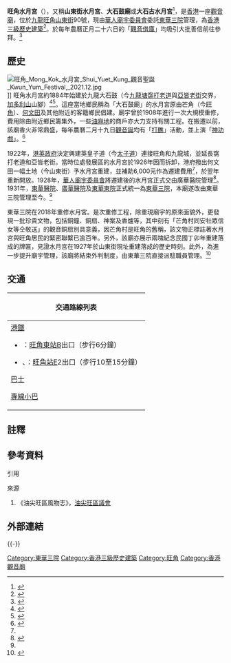 {{東亞廟宇
| name = 旺角水月宮
| img = File:ShanTungStShuiYuetKung.jpg
| img_capt = 山東街水月宮正門 
| image_width = 270
| location = {{HKG}}[[九龍|九龍]][[旺角|旺角]][[山東街|山東街]]90號
| coordinates = {{coord|22.318030|114.172900}}
| open_year = 1927年
| founder = 
| type = 
| year = 
| struct =  
| level = 
| cultural_collection = [[香港三級歷史建築|香港三級歷史建築]]<ref name= "三級歷史建築" />
       重修后 由東華三院管理
| god = [[觀音|水月宫觀音]]
| cere_date = 
| section =
| people = 
| visitor_figures = 
| metro = 
| mass_rapid_transit = 
| mass_transit_railway = [[旺角站|旺角站]]E2出口 / [[旺角東站|旺角東站]]B出口
| bus = 
}}

'''旺角水月宮'''（{{lang-en|Shui Yuet Kung, Shantung Street}}），又稱'''山東街水月宮'''、'''大石鼓廟'''或'''大石古水月宮'''<ref>{{cite web| title= 東華三院的歷史建築保育| url=https://www.heritage.gov.hk/en/doc/Heritage_Newsletter_72.pdf| format=pdf| journal=「活化@Heritage」活化歷史建築通訊| issue=72 |page=頁6 | publisher= [[香港特別行政區發展局|香港特別行政區發展局]]文物保育專員辦事處| accessdate=2021-04-21 |archive-url=https://web.archive.org/web/20210421063257/https://www.heritage.gov.hk/en/doc/Heritage_Newsletter_72.pdf |archive-date=2021-04-21 |dead-url=no}}</ref>，是[[香港|香港]]一座[[觀音廟|觀音廟]]，位於[[九龍|九龍]][[旺角|旺角]][[山東街|山東街]]90號，現由[[華人廟宇委員會|華人廟宇委員會]]委託[[東華三院|東華三院]]管理，為[[香港三級歷史建築|香港三級歷史建築]]<ref name= "三級歷史建築">{{cite web| title= List of the 1,444 Historic Buildings with Assessment Results| url=http://www.aab.gov.hk/form/AAB-SM-chi.pdf| format=pdf| publisher= [[香港特別行政區|香港特別行政區]][[發展局|發展局]][[古物諮詢委員會|古物諮詢委員會]] |date=2020-09 |accessdate=2021-04-21 |archive-url=https://web.archive.org/web/20210524081701/http://www.aab.gov.hk/form/AAB-SM-chi.pdf |archive-date=2021-05-24 |dead-url=no}}</ref>。於每年農曆正月二十六日的「[[觀音借庫|觀音借庫]]」均吸引大批善信前往參拜。<ref>{{cite web| title= 水月宮 (觀音廟)| url=https://www.gohk.gov.hk/chi/welcome/ymt_spots.html?spots=20 |publisher= 香港特別行政區[[民政事務總署|民政事務總署]] | accessdate=2021-04-21 |archive-url=https://web.archive.org/web/20210421063257/https://www.gohk.gov.hk/chi/welcome/ymt_spots.html?spots=20 |archive-date=2021-04-21 |dead-url=no}}</ref>

== 歷史 ==
[[File:旺角_Mong_Kok_水月宮_Shui_Yuet_Kung_觀音聖誕_Kwun_Yum_Festival,_2021.12.jpg|thumb]]]]
旺角水月宮約1884年始建於九龍大石鼓（今[[九龍塘|九龍塘]][[窩打老道|窩打老道]]與[[亞皆老街|亞皆老街]]交界，[[加多利山|加多利山]]山腳）<ref name= "TWGH_1">{{cite web| title= 廟宇及文化單位介紹 - 山東街水月宮| url=https://temples.tungwahcsd.org/shui-yuet-kung-shan-tung-street?_lang=zh-TW |publisher= 東華三院廟宇及文化推廣服務網站| accessdate=2021-04-21 |archive-url=https://web.archive.org/web/20200810192209/https://temples.tungwahcsd.org/shui-yuet-kung-shan-tung-street?_lang=zh-TW |archive-date=2020-08-10 |dead-url=no}}</ref><ref>{{Cite web|title=Hong Kong and part of Leased Territory|url=https://catalogue.nla.gov.au/Record/2825356|author=Great Britain. War Office|date=1913|access-date=2022-05-24|archive-date=2022-05-24|archive-url=https://web.archive.org/web/20220524124253/https://catalogue.nla.gov.au/Record/2825356}}</ref>。這座當地鄉民稱為「大石鼓廟」的水月宮原由芒角（今[[旺角|旺角]]）、[[何文田|何文田]]及其他附近的客籍鄉民倡建。廟宇曾於1908年進行一次大規模重修，費用除由附近鄉民籌集外，一些[[油麻地|油麻地]]的商戶亦大力支持有關工程。在搬遷以前，該廟香火非常鼎盛，每年農曆二月十九日[[觀音誕|觀音誕]]均有「[[打醮|打醮]]」活動，並上演「[[神功戲|神功戲]]」。<ref name= "TWGH_book">{{cite book |last=盧淑櫻 |first= |date=2019-05-31 |title=《東華歷史散步》 |url=https://books.google.com.hk/books?id=6UYpEAAAQBAJ&pg=PA126&lpg=PA126&dq=%E6%B0%B4%E6%9C%88%E5%AE%AE+6,000%E5%85%83&source=bl&ots=v2Qno07Ctj&sig=ACfU3U2NWwAvTKax2DSpdYo-isVTsANtDg&hl=zh-TW&sa=X&ved=2ahUKEwi60sfoxI7wAhUPGaYKHZjhDPYQ6AEwDnoECA4QAw#v=onepage&q=%E6%B0%B4%E6%9C%88%E5%AE%AE%206%2C000%E5%85%83&f=false |location=香港 |publisher=[[商務印書館|商務印書館]] |page=頁125 |isbn=9789620758089 |access-date=2021-04-21 |archive-date=2021-04-21 |archive-url=https://web.archive.org/web/20210421063254/https://books.google.com.hk/books?id=6UYpEAAAQBAJ&pg=PA126&lpg=PA126&dq=%E6%B0%B4%E6%9C%88%E5%AE%AE+6,000%E5%85%83&source=bl&ots=v2Qno07Ctj&sig=ACfU3U2NWwAvTKax2DSpdYo-isVTsANtDg&hl=zh-TW&sa=X&ved=2ahUKEwi60sfoxI7wAhUPGaYKHZjhDPYQ6AEwDnoECA4QAw#v=onepage&q=%E6%B0%B4%E6%9C%88%E5%AE%AE%206%2C000%E5%85%83&f=false |dead-url=no }}</ref>

1922年，[[港英政府|港英政府]]決定興建英皇子道（今[[太子道|太子道]]）連接旺角和九龍城，並延長窩打老道和亞皆老街。當時位處發展區的水月宮於1926年因而拆卸，港府撥出何文田一幅土地（今山東街）予水月宮重建{{NoteTag|廟內「重建大石鼓水月宮勸捐小引」碑：「昨年（1926年）因政府開闢馬路，將廟搬遷。蒙政府在何文田火車橋附近另給地數千尺，俾廟貌重新。」}}，並補助6,000元作為遷建費用<ref name= "TWGH_book" />，於翌年重新開放{{Notetag|正門門額刻：「民國丁卯年穀旦」（即1927年）。}}。1928年，[[華人廟宇委員會|華人廟宇委員會]]將遷建後的水月宮正式交由廣華醫院管理<ref>{{cite web| title= 廣華醫院歷史| url=https://www3.ha.org.hk/kwh/main/tc/about-history.asp |publisher= 香港特別行政區[[醫院管理局|醫院管理局]] | accessdate=2021-04-21 |archive-url=https://web.archive.org/web/20210521105749/https://www3.ha.org.hk/kwh/main/tc/about-history.asp |archive-date=2021-05-21 |dead-url=no}}</ref>。1931年，[[東華醫院|東華醫院]]、[[廣華醫院|廣華醫院]]及[[東華東院|東華東院]]正式統一為[[東華三院|東華三院]]，本廟遂改由東華三院管理至今。<ref name= "TWGH_1" />

東華三院在2018年重修水月宮。是次重修工程，除重現廟宇的原來面貌外，更發現一批珍貴文物，包括銅鐘、銅扇、神案及香爐等，其中刻有「芒角村同安社眾信女等仝敬送」的觀音銅扇別具意義，因芒角村是旺角的舊稱，該文物正標誌著水月宮與旺角居民的緊密聯繫已逾百年。另外，該廟亦展示兩塊紀念民國丁卯年重建落成的牌匾，見證水月宮在1927年於山東街現址重建落成的歷史時刻。此外，為進一步提升廟宇管理，該廟將結束外判制度，由東華三院直接派駐職員管理。<ref name= "TWGH_2">{{cite web| title= 東華三院直接管理山東街水月宮 廟宇重修開幕 重現莊嚴面貌| url=https://www.tungwah.org.hk/press-release/%E6%9D%B1%E8%8F%AF%E4%B8%89%E9%99%A2%E7%9B%B4%E6%8E%A5%E7%AE%A1%E7%90%86%E5%B1%B1%E6%9D%B1%E8%A1%97%E6%B0%B4%E6%9C%88%E5%AE%AEn%E5%BB%9F%E5%AE%87%E9%87%8D%E4%BF%AE%E9%96%8B%E5%B9%95-%E9%87%8D/ |publisher= [[東華三院|東華三院]] | accessdate=2021-04-21 |archive-url=https://web.archive.org/web/20210421034908/https://www.tungwah.org.hk/press-release/%E6%9D%B1%E8%8F%AF%E4%B8%89%E9%99%A2%E7%9B%B4%E6%8E%A5%E7%AE%A1%E7%90%86%E5%B1%B1%E6%9D%B1%E8%A1%97%E6%B0%B4%E6%9C%88%E5%AE%AEn%E5%BB%9F%E5%AE%87%E9%87%8D%E4%BF%AE%E9%96%8B%E5%B9%95-%E9%87%8D/ |archive-date=2021-04-21 |dead-url=no}}</ref>

== 交通 ==
{| class="mw-collapsible mw-collapsed wikitable" style="background:white; margin: 0 auto; width: auto;"  
! 交通路線列表
|-
|
;[[港鐵|港鐵]]
*{{港鐵路線標誌|EAL}}：[[旺角東站|旺角東站]]B出口（步行6分鐘）
*{{港鐵路線標誌|KTL}}、{{港鐵路線標誌|TWL}}：[[旺角站|旺角站]]E2出口（步行10至15分鐘）
;[[香港巴士|巴士]]
{{九龍新界巴士簡單列表|203C}}
;[[專線小巴|專線小巴]]
{{九龍專線小巴簡單列表|27MS|61|74|74S}}
|}

== 註釋 ==
{{NoteFoot}}

== 參考資料 ==
;引用
{{reflist}}
;來源
#《油尖旺區風物志》，[[油尖旺區議會|油尖旺區議會]]

==外部連結==
{{commonscat-inline|Shui Yuet Temple, Shantung Street}}

{{-}}
{{香港三級歷史建築}}

[[Category:東華三院|Category:東華三院]]
[[Category:香港三級歷史建築|Category:香港三級歷史建築]]
[[Category:旺角|Category:旺角]]
[[Category:香港觀音廟|Category:香港觀音廟]]